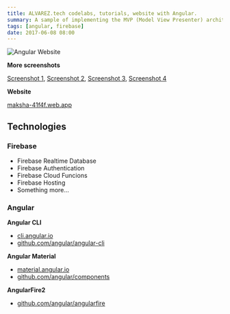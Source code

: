 ```yaml
---
title: ALVAREZ.tech codelabs, tutorials, website with Angular.
summary: A sample of implementing the MVP (Model View Presenter) architecture pattern in an Android application.
tags: [angular, firebase]
date: 2017-06-08 08:00
---
```


![Angular Website](/images/projects/angular/angular-website-1.jpg)

__More screenshots__

[Screenshot 1](/images/projects/angular/angular-website-1.png),
[Screenshot 2](/images/projects/angular/angular-website-2.png),
[Screenshot 3](/images/projects/angular/angular-website-3.png),
[Screenshot 4](/images/projects/angular/angular-website-4.png)

__Website__

[maksha-41f4f.web.app](https://maksha-41f4f.web.app/)

## Technologies

### Firebase

* Firebase Realtime Database
* Firebase Authentication
* Firebase Cloud Funcions
* Firebase Hosting
* Something more...

### Angular

__Angular CLI__

* [cli.angular.io](https://cli.angular.io/)
* [github.com/angular/angular-cli](https://github.com/angular/angular-cli)

__Angular Material__

* [material.angular.io](https://material.angular.io/)
* [github.com/angular/components](https://github.com/angular/components)

__AngularFire2__

* [github.com/angular/angularfire](https://github.com/angular/angularfire)

<GitHub repo="maksha-web"/>
